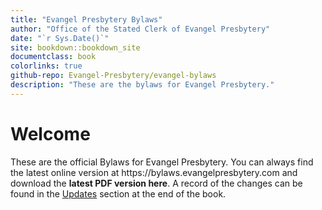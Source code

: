 ```yaml
--- 
title: "Evangel Presbytery Bylaws"
author: "Office of the Stated Clerk of Evangel Presbytery"
date: "`r Sys.Date()`"
site: bookdown::bookdown_site
documentclass: book
colorlinks: true
github-repo: Evangel-Presbytery/evangel-bylaws
description: "These are the bylaws for Evangel Presbytery."
---
```


# Welcome {-}

These are the official Bylaws for Evangel Presbytery. You can always find the latest online version at https://bylaws.evangelpresbytery.com and download the **latest PDF version here**. A record of the changes can be found in the [Updates](https://bylaws.evangelpresbytery.com/updates.html) section at the end of the book.